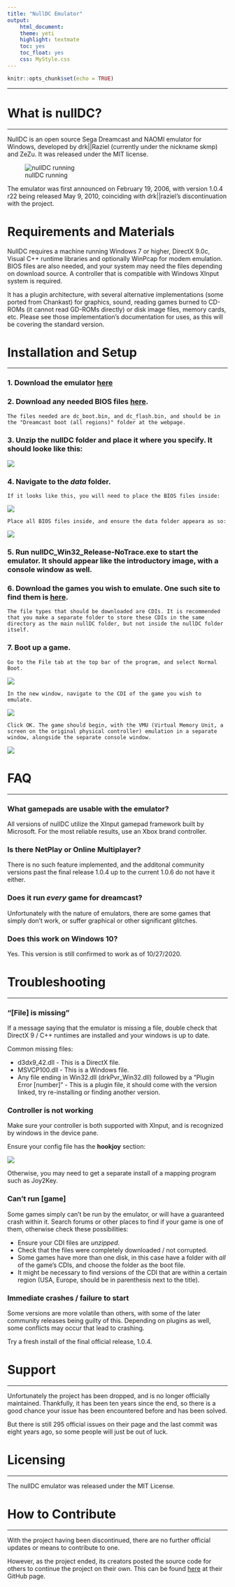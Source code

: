 ```yaml
---
title: "NullDC Emulator"
output: 
    html_document:
    theme: yeti
    highlight: textmate
    toc: yes
    toc_float: yes
    css: MyStyle.css
---
```


```r
knitr::opts_chunk$set(echo = TRUE)
```
***
# What is nullDC?
***

NullDC is an open source Sega Dreamcast and NAOMI emulator for Windows, developed by drk||Raziel (currently under the nickname skmp) and ZeZu. It was released under the MIT license.

![nullDC running](figures/nullDC (1).PNG)

The emulator was first announced on February 19, 2006, with version 1.0.4 r22 being released May 9, 2010, coinciding with drk||raziel's discontinuation with the project.

# Requirements and Materials

NullDC requires a machine running Windows 7 or higher, DirectX 9.0c, Visual C++ runtime libraries and optionally WinPcap for modem emulation. BIOS files are also needed, and your system may need the files depending on download source. A controller that is compatible with Windows XInput system is required.

It has a plugin architecture, with several alternative implementations (some ported from Chankast) for graphics, sound, reading games burned to CD-ROMs (it cannot read GD-ROMs directly) or disk image files, memory cards, etc. Please see those implementation's documentation for uses, as this will be covering the standard version.


# Installation and Setup
***

### 1. Download the emulator [here](https://www.emuparadise.me/emulators/files/user/NullDC%201.0.4-389.zip) 

### 2. Download any needed BIOS files [here](https://www.emuparadise.me/biosfiles/bios.html).

    The files needed are dc_boot.bin, and dc_flash.bin, and should be in the "Dreamcast boot (all regions)" folder at the webpage. 

### 3. Unzip the nullDC folder and place it where you specify. It should looke like this:
![](figures/1.PNG)

### 4. Navigate to the *data* folder.

    If it looks like this, you will need to place the BIOS files inside:
![](figures/2.PNG) 

    Place all BIOS files inside, and ensure the data folder appeara as so:
![](figures/3.PNG)

### 5. Run **nullDC_Win32_Release-NoTrace.exe** to start the emulator. It should appear like the introductory image, with a console window as well.

### 6. Download the games you wish to emulate. One such site to find them is [here](https://www.emuparadise.me/Sega_Dreamcast_ISOs/1). 
    
    The file types that should be downloaded are CDIs. It is recommended that you make a separate folder to store these CDIs in the same directory as the main nullDC folder, but not inside the nullDC folder itself.

### 7. Boot up a game. 
    Go to the File tab at the top bar of the program, and select Normal Boot.
![](figures/4.PNG)
    
    In the new window, navigate to the CDI of the game you wish to emulate.
![](figures/5.PNG)
    
    Click OK. The game should begin, with the VMU (Virtual Memory Unit, a screen on the original physical controller) emulation in a separate window, alongside the separate console window.
![](figures/6.PNG)
    

# FAQ
***

### What gamepads are usable with the emulator?
All versions of nullDC utilize the XInput gamepad framework built by Microsoft. For the most reliable results, use an Xbox brand controller.

### Is there NetPlay or Online Multiplayer?
There is no such feature implemented, and the additonal community versions past the final release 1.0.4 up to the current 1.0.6 do not have it either.

### Does it run *every* game for dreamcast?
Unfortunately with the nature of emulators, there are some games that simply don't work, or suffer graphical or other significant glitches.

### Does this work on Windows 10?
Yes. This version is still confirmed to work as of 10/27/2020.


# Troubleshooting
***

### "[File] is missing"
If a message saying that the emulator is missing a file, double check that DirectX 9 / C++ runtimes are installed and your windows is up to date.

Common missing files:

* d3dx9_42.dll - This is a DirectX file.
* MSVCP100.dll - This is a Windows file.
* Any file ending in Win32.dll (drkPvr_Win32.dll) followed by a "Plugin Error [number]" - This is a plugin file, it should come with the version linked, try re-installing or finding another version.

### Controller is not working
Make sure your controller is both supported with XInput, and is recognized by windows in the device pane. 

Ensure your config file has the **hookjoy** section:

![](figures/7.PNG)

Otherwise, you may need to get a separate install of a mapping program such as Joy2Key.

### Can't run [game]
Some games simply can't be run by the emulator, or will have a guaranteed crash within it. Search forums or other places to find if your game is one of them, otherwise check these possibilities:

* Ensure your CDI files are *unzipped*.
* Check that the files were completely downloaded / not corrupted.
* Some games have more than one disk, in this case have a folder with *all* of the game's CDIs, and choose the folder as the boot file.
* It might be necessary to find versions of the CDI that are within a certain region (USA, Europe, should be in parenthesis next to the title).

### Immediate crashes / failure to start
Some versions are more volatile than others, with some of the later community releases being guilty of this. Depending on plugins as well, some conflicts may occur that lead to crashing.

Try a fresh install of the final official release, 1.0.4.


# Support
***

Unfortunately the project has been dropped, and is no longer officially maintained. Thankfully, it has been ten years since the end, so there is a good chance your issue has been encountered before and has been solved.

But there is still 295 official issues on their page and the last commit was eight years ago, so some people will just be out of luck.


# Licensing
***
The nullDC emulator was released under the MIT License. 


# How to Contribute
***

With the project having been discontinued, there are no further official updates or means to contribute to one.

However, as the project ended, its creators posted the source code for others to continue the project on their own. This can be found [here ](https://github.com/skmp/nulldc) at their GitHub page. 
